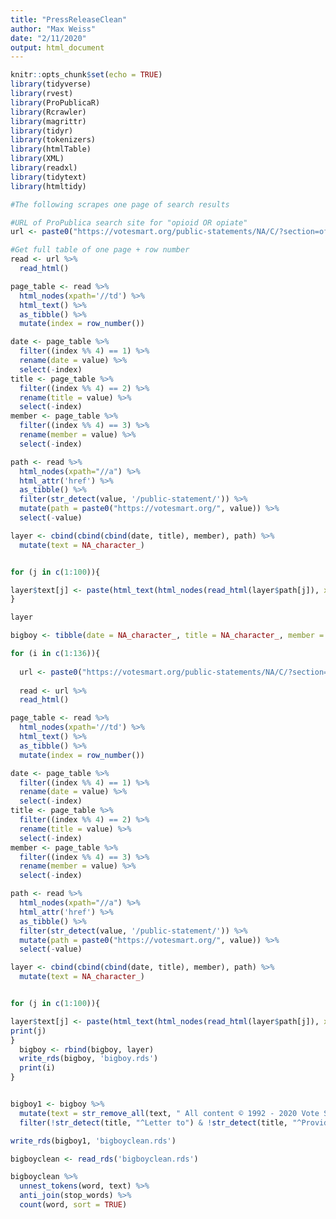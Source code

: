 ```yaml
---
title: "PressReleaseClean"
author: "Max Weiss"
date: "2/11/2020"
output: html_document
---
```


```r
knitr::opts_chunk$set(echo = TRUE)
library(tidyverse)
library(rvest)
library(ProPublicaR)
library(Rcrawler)
library(magrittr)
library(tidyr)
library(tokenizers)
library(htmlTable)
library(XML)
library(readxl)
library(tidytext)
library(htmltidy)
```

```r

#The following scrapes one page of search results

#URL of ProPublica search site for "opioid OR opiate"
url <- paste0("https://votesmart.org/public-statements/NA/C/?section=officials&s=date&search=opioid&p=", i, ".XlIOEhNKjUo")

#Get full table of one page + row number
read <- url %>%
  read_html()

page_table <- read %>%
  html_nodes(xpath='//td') %>%
  html_text() %>%
  as_tibble() %>%
  mutate(index = row_number())

date <- page_table %>%
  filter((index %% 4) == 1) %>%
  rename(date = value) %>%
  select(-index)
title <- page_table %>%
  filter((index %% 4) == 2) %>%
  rename(title = value) %>%
  select(-index)
member <- page_table %>%
  filter((index %% 4) == 3) %>%
  rename(member = value) %>%
  select(-index)

path <- read %>%
  html_nodes(xpath="//a") %>%
  html_attr('href') %>%
  as_tibble() %>%
  filter(str_detect(value, '/public-statement/')) %>%
  mutate(path = paste0("https://votesmart.org/", value)) %>%
  select(-value)

layer <- cbind(cbind(cbind(date, title), member), path) %>%
  mutate(text = NA_character_)


for (j in c(1:100)){

layer$text[j] <- paste(html_text(html_nodes(read_html(layer$path[j]), xpath='//p')), collapse = " ")
}

layer

```

```r

bigboy <- tibble(date = NA_character_, title = NA_character_, member = NA_character_, path = NA_character_, text = NA_character_)

for (i in c(1:136)){
  
  url <- paste0("https://votesmart.org/public-statements/NA/C/?section=officials&s=date&search=opioid&p=", i, "#.XlIOEhNKjUo")
  
  read <- url %>%
  read_html()

page_table <- read %>%
  html_nodes(xpath='//td') %>%
  html_text() %>%
  as_tibble() %>%
  mutate(index = row_number())

date <- page_table %>%
  filter((index %% 4) == 1) %>%
  rename(date = value) %>%
  select(-index)
title <- page_table %>%
  filter((index %% 4) == 2) %>%
  rename(title = value) %>%
  select(-index)
member <- page_table %>%
  filter((index %% 4) == 3) %>%
  rename(member = value) %>%
  select(-index)

path <- read %>%
  html_nodes(xpath="//a") %>%
  html_attr('href') %>%
  as_tibble() %>%
  filter(str_detect(value, '/public-statement/')) %>%
  mutate(path = paste0("https://votesmart.org/", value)) %>%
  select(-value)

layer <- cbind(cbind(cbind(date, title), member), path) %>%
  mutate(text = NA_character_)


for (j in c(1:100)){

layer$text[j] <- paste(html_text(html_nodes(read_html(layer$path[j]), xpath='//p')), collapse = " ")
print(j)
}
  bigboy <- rbind(bigboy, layer)
  write_rds(bigboy, 'bigboy.rds')
  print(i)
}


bigboy1 <- bigboy %>%
  mutate(text = str_remove_all(text, " All content © 1992 - 2020 Vote Smart unless otherwise attributed - Privacy Policy - Legislative demographic data provided by Aristotle International, Inc. Mobile Version \\#\\{text\\} You are about to be redirected to a secure checkout page. Please note: The total order amount will read \\$0.01. This is a card processor fee. Please know that a recurring donation of the amount and frequency that you selected will be processed and initiated tomorrow. You may see a one-time charge of \\$0.01 on your statement. Continue to secure page »")) %>%
  filter(!str_detect(title, "^Letter to") & !str_detect(title, "^Providing for Consideration"))

write_rds(bigboy1, 'bigboyclean.rds')

```


```r


bigboyclean <- read_rds('bigboyclean.rds')

bigboyclean %>%
  unnest_tokens(word, text) %>%
  anti_join(stop_words) %>%
  count(word, sort = TRUE)
```
